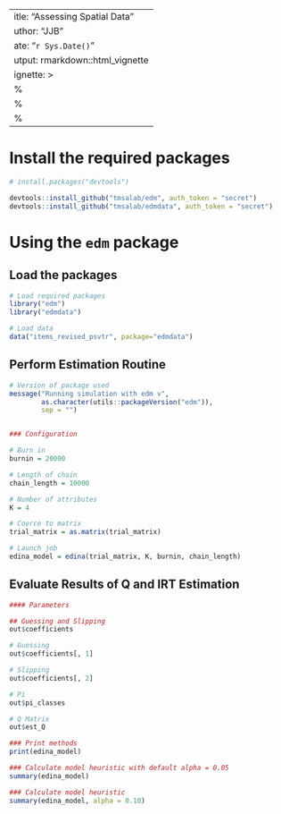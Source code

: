  ---
title: "Assessing Spatial Data"
author: "JJB"
date: "`r Sys.Date()`"
output: rmarkdown::html_vignette
vignette: >
  %\VignetteIndexEntry{Assessing Spatial Data}
  %\VignetteEngine{knitr::rmarkdown}
  %\VignetteEncoding{UTF-8}
---

# Install the required packages

```r
# install.packages("devtools")

devtools::install_github("tmsalab/edm", auth_token = "secret")
devtools::install_github("tmsalab/edmdata", auth_token = "secret")
```

# Using the `edm` package

## Load the packages

```r
# Load required packages
library("edm")
library("edmdata")

# Load data
data("items_revised_psvtr", package="edmdata")
```

## Perform Estimation Routine

```r
# Version of package used
message("Running simulation with edm v",
        as.character(utils::packageVersion("edm")),
        sep = "")


### Configuration

# Burn in
burnin = 20000

# Length of chain
chain_length = 10000

# Number of attributes
K = 4

# Coerce to matrix
trial_matrix = as.matrix(trial_matrix)

# Launch job
edina_model = edina(trial_matrix, K, burnin, chain_length)
```

## Evaluate Results of Q and IRT Estimation

```r
#### Parameters

## Guessing and Slipping
out$coefficients

# Guessing
out$coefficients[, 1]

# Slipping
out$coefficients[, 2]

# Pi
out$pi_classes

# Q Matrix
out$est_Q

### Print methods
print(edina_model)

### Calculate model heuristic with default alpha = 0.05
summary(edina_model)

### Calculate model heuristic
summary(edina_model, alpha = 0.10)
```

